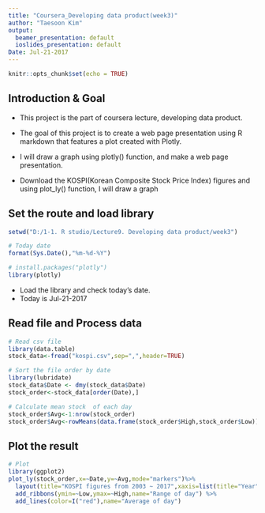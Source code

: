 ---
title: "Coursera_Developing data product(week3)"
author: "Taesoon Kim"
output:
  beamer_presentation: default
  ioslides_presentation: default
Date: Jul-21-2017
---

```{r setup, include=FALSE}
knitr::opts_chunk$set(echo = TRUE)
```

## Introduction & Goal
  - This project is the part of coursera lecture, developing data product.
  
  - The goal of this project is to create a web page presentation using R markdown that features a plot created with Plotly.
  
  - I will draw a graph using plotly() function, and make a web page presentation.
  
  - Download the KOSPI(Korean Composite Stock Price Index) figures and using plot_ly() function, I will draw a graph

## Set the route and load library
```{r set}
setwd("D:/1-1. R studio/Lecture9. Developing data product/week3")

# Today date
format(Sys.Date(),"%m-%d-%Y")
```

```{r load,include=FALSE}
# install.packages("plotly")
library(plotly)
```

  - Load the library and check today's date.
  - Today is Jul-21-2017

## Read file and Process data

```{r draw}
# Read csv file
library(data.table)
stock_data<-fread("kospi.csv",sep=",",header=TRUE)

# Sort the file order by date
library(lubridate)
stock_data$Date <- dmy(stock_data$Date)
stock_order<-stock_data[order(Date),]

# Calculate mean stock  of each day 
stock_order$Avg<-1:nrow(stock_order)
stock_order$Avg<-rowMeans(data.frame(stock_order$High,stock_order$Low))
```

## Plot the result
```{r plot, echo=FALSE}
# Plot
library(ggplot2)
plot_ly(stock_order,x=~Date,y=~Avg,mode="markers")%>%
  layout(title="KOSPI figures from 2003 ~ 2017",xaxis=list(title="Year"),yaxis=list(title="Stock Figure")) %>%
  add_ribbons(ymin=~Low,ymax=~High,name="Range of day") %>%
  add_lines(color=I("red"),name="Average of day")
```


